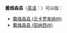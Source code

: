 '''戴维森县'''〈[[英语|英语]]：'''{{lang|en|Davidson County}}'''〉可以指：
*[[戴维森县_(北卡罗来纳州)|戴维森县 (北卡罗来纳州)]]
*[[戴维森县_(田纳西州)|戴维森县 (田纳西州)]]
{{disambig|D戴维森县|Cat=四字县名消歧义}}